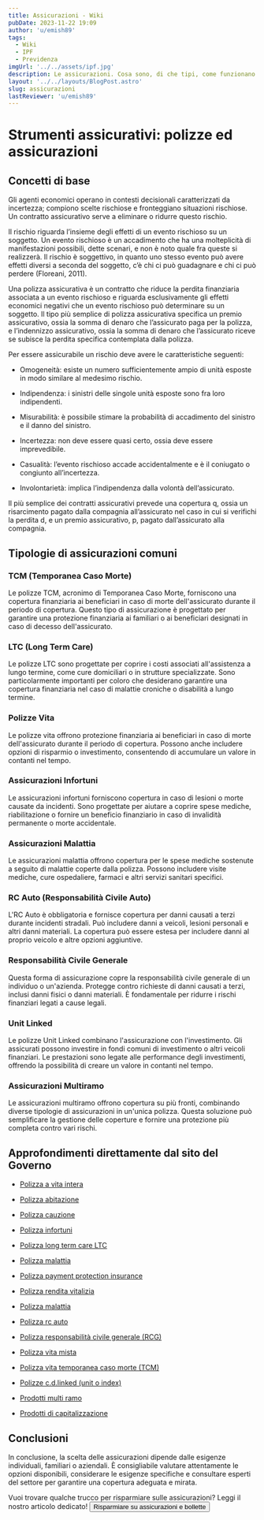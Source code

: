 ```yaml
---
title: Assicurazioni - Wiki
pubDate: 2023-11-22 19:09
author: 'u/emish89'
tags:
  - Wiki
  - IPF
  - Previdenza
imgUrl: '../../assets/ipf.jpg'
description: Le assicurazioni. Cosa sono, di che tipi, come funzionano e come sceglierle. 
layout: '../../layouts/BlogPost.astro'
slug: assicurazioni
lastReviewer: 'u/emish89'
---
```


# **Strumenti assicurativi: polizze ed assicurazioni**

## **Concetti di base**

Gli agenti economici operano in contesti decisionali caratterizzati da incertezza; compiono scelte rischiose e fronteggiano situazioni rischiose. 
Un contratto assicurativo serve a eliminare o ridurre questo rischio.

Il rischio riguarda l’insieme degli effetti di un evento rischioso su un soggetto. 
Un evento rischioso è un accadimento che ha una molteplicità di manifestazioni possibili, dette scenari, e non è noto quale fra queste si realizzerà. 
Il rischio è soggettivo, in quanto uno stesso evento può avere effetti diversi a seconda del soggetto, c’è chi ci può guadagnare e chi ci può perdere (Floreani, 2011).

Una polizza assicurativa è un contratto che riduce la perdita finanziaria associata a un evento rischioso e riguarda esclusivamente gli effetti economici negativi 
che un evento rischioso può determinare su un soggetto. 
Il tipo più semplice di polizza assicurativa specifica un premio assicurativo, ossia la somma di denaro che l’assicurato paga per la polizza, 
e l’indennizzo assicurativo, ossia la somma di denaro che l’assicurato riceve se subisce la perdita specifica contemplata dalla polizza.

Per essere assicurabile un rischio deve avere le caratteristiche seguenti:

- Omogeneità: esiste un numero sufficientemente ampio di unità esposte in modo similare al medesimo rischio.

- Indipendenza: i sinistri delle singole unità esposte sono fra loro indipendenti.

- Misurabilità: è possibile stimare la probabilità di accadimento del sinistro e il danno del sinistro.

- Incertezza: non deve essere quasi certo, ossia deve essere imprevedibile.

- Casualità: l’evento rischioso accade accidentalmente e è il coniugato o congiunto all’incertezza.

- Involontarietà: implica l’indipendenza dalla volontà dell’assicurato.

Il più semplice dei contratti assicurativi prevede una copertura q, ossia un risarcimento pagato dalla compagnia all’assicurato
nel caso in cui si verifichi la perdita d, e un premio assicurativo, p, pagato dall’assicurato alla compagnia.


## **Tipologie di assicurazioni comuni**

### TCM (Temporanea Caso Morte)

Le polizze TCM, acronimo di Temporanea Caso Morte, forniscono una copertura finanziaria ai beneficiari in caso di morte dell'assicurato durante il periodo di copertura. 
Questo tipo di assicurazione è progettato per garantire una protezione finanziaria ai familiari o ai beneficiari designati in caso di decesso dell'assicurato.

### LTC (Long Term Care)

Le polizze LTC sono progettate per coprire i costi associati all'assistenza a lungo termine, come cure domiciliari o in strutture specializzate. 
Sono particolarmente importanti per coloro che desiderano garantire una copertura finanziaria nel caso di malattie croniche o disabilità a lungo termine.

### Polizze Vita

Le polizze vita offrono protezione finanziaria ai beneficiari in caso di morte dell'assicurato durante il periodo di copertura.
Possono anche includere opzioni di risparmio o investimento, consentendo di accumulare un valore in contanti nel tempo.

### Assicurazioni Infortuni

Le assicurazioni infortuni forniscono copertura in caso di lesioni o morte causate da incidenti. 
Sono progettate per aiutare a coprire spese mediche, riabilitazione o fornire un beneficio finanziario in caso di invalidità permanente o morte accidentale.

### Assicurazioni Malattia

Le assicurazioni malattia offrono copertura per le spese mediche sostenute a seguito di malattie coperte dalla polizza. 
Possono includere visite mediche, cure ospedaliere, farmaci e altri servizi sanitari specifici.

### RC Auto (Responsabilità Civile Auto)

L'RC Auto è obbligatoria e fornisce copertura per danni causati a terzi durante incidenti stradali. 
Può includere danni a veicoli, lesioni personali e altri danni materiali. La copertura può essere estesa per includere danni al proprio veicolo e altre opzioni aggiuntive.

### Responsabilità Civile Generale

Questa forma di assicurazione copre la responsabilità civile generale di un individuo o un'azienda. 
Protegge contro richieste di danni causati a terzi, inclusi danni fisici o danni materiali. È fondamentale per ridurre i rischi finanziari legati a cause legali.

### Unit Linked

Le polizze Unit Linked combinano l'assicurazione con l'investimento. 
Gli assicurati possono investire in fondi comuni di investimento o altri veicoli finanziari. 
Le prestazioni sono legate alle performance degli investimenti, offrendo la possibilità di creare un valore in contanti nel tempo.

### Assicurazioni Multiramo

Le assicurazioni multiramo offrono copertura su più fronti, combinando diverse tipologie di assicurazioni in un'unica polizza. 
Questa soluzione può semplificare la gestione delle coperture e fornire una protezione più completa contro vari rischi.


## Approfondimenti direttamente dal sito del Governo

- [Polizza a vita intera](http://www.quellocheconta.gov.it/it/strumenti/assicurativi/polizza-vita-intera)

- [Polizza abitazione](http://www.quellocheconta.gov.it/it/strumenti/assicurativi/polizza-abitazione)

- [Polizza cauzione](http://www.quellocheconta.gov.it/it/strumenti/assicurativi/polizza-cauzione)

- [Polizza infortuni](http://www.quellocheconta.gov.it/it/strumenti/assicurativi/polizza-infortuni)

- [Polizza long term care LTC](http://www.quellocheconta.gov.it/it/strumenti/assicurativi/polizza-long-term-care-LTC)

- [Polizza malattia](http://www.quellocheconta.gov.it/it/strumenti/assicurativi/polizza-malattia)

- [Polizza payment protection insurance](http://www.quellocheconta.gov.it/it/strumenti/assicurativi/polizza-payment-protection-insurance)

- [Polizza rendita vitalizia](http://www.quellocheconta.gov.it/it/strumenti/assicurativi/polizza-rendita-vitalizia)

- [Polizza malattia](http://www.quellocheconta.gov.it/it/strumenti/assicurativi/polizza-malattia)

- [Polizza rc auto](http://www.quellocheconta.gov.it/it/strumenti/assicurativi/polizza-rc-auto)

- [Polizza responsabilità civile generale (RCG)](http://www.quellocheconta.gov.it/it/strumenti/assicurativi/polizza-responsabilita-civile-generale)

- [Polizza vita mista](http://www.quellocheconta.gov.it/it/strumenti/assicurativi/polizza-vita-mista)

- [Polizza vita temporanea caso morte (TCM)](http://www.quellocheconta.gov.it/it/strumenti/assicurativi/polizza-vita-temporanea-caso-morte)

- [Polizze c.d.linked (unit o index)](http://www.quellocheconta.gov.it/it/strumenti/assicurativi/polizze-linked)

- [Prodotti multi ramo](http://www.quellocheconta.gov.it/it/strumenti/assicurativi/prodotti-multiramo)

- [Prodotti di capitalizzazione](http://www.quellocheconta.gov.it/it/strumenti/assicurativi/polizza-capitalizzazione)


## Conclusioni

In conclusione, la scelta delle assicurazioni dipende dalle esigenze individuali, familiari o aziendali. 
È consigliabile valutare attentamente le opzioni disponibili, considerare le esigenze specifiche e consultare esperti del settore per garantire una copertura adeguata e mirata.

Vuoi trovare qualche trucco per risparmiare sulle assicurazioni? Leggi il nostro articolo dedicato!
    <a href='/blog/consigli-risparmio'>
          <button className='brutal-btn p-4 sanchez' name='button'>
              <span>Risparmiare su assicurazioni e bollette</span>
              </button>
          </a>